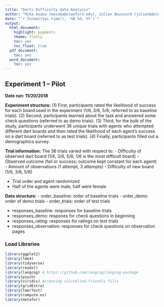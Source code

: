 ```yaml
---
title: "Darts Difficulty data Analysis"
author: "Mika Asaba (masaba@stanford.edu), Julien Boussard (julienb@stanford.edu)"
date: "`r format(Sys.time(), '%B %d, %Y')`"
output:
  html_document:
    highlight: pygments
    theme: flatly
    toc: yes
    toc_float: true
  pdf_document:
    toc: yes
  word_document:
    toc: yes
---
```


Experiment 1 -- Pilot
---------------------------------------------
**Date run: 11/20/2018**

**Experiment structure:**
(1) First, participants rated the likelihood of success for each board used in the experiment (1/6, 3/6, 5/6; referred to as baseline trials).
(2) Second, participants learned about the task and answered some check questions (referred to as demo trials).
(3) Third, for the bulk of the study, participants underwent 36 unique trials with agents who attempted different dart boards and then rated the likelihood of each agent's success on a dart board (referred to as test trials).
(4) Finally, participants filled out a demographics survey.

**Trial information:**
The 36 trials varied with respect to:
- Difficulty of observed dart board (1/6, 3/6, 5/6; 1/6 is the most difficult board)
- Observed outcome (fail or success; outcome kept constant for each agent)
- Amount of observations (1 attempt, 3 attempts)
- Difficulty of new board (1/6, 3/6, 5/6)

- Trial order and agent randomized
- Half of the agents were male, half were female

**Data structure:**
- order_baseline: order of baseline trials
- order_demo: order of demo trials
- order_trials: order of test trials

- responses_baseline: responses for baseline trials
- responses_demo: respones for check questions in beginning
- responses_rating: responses for ratings on test trials
- responses_observation: responses for check questions on observation pages

### Load Libraries
```r
library(ggplot2)
library(lme4)
library(tidyverse)
library(readxl)
library(langcog) # https://github.com/langcog/langcog-package
library(psych)
library(viridis) #creating colorblind-friendly fills
library(gridExtra)
library(lmerTest)
library(compute.es)
library(metafor)
```
